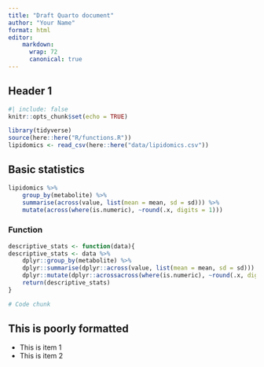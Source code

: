 ```yaml
---
title: "Draft Quarto document"
author: "Your Name"
format: html
editor:
    markdown: 
      wrap: 72
      canonical: true
---
```


## Header 1

```r
#| include: false
knitr::opts_chunk$set(echo = TRUE)

library(tidyverse)
source(here::here("R/functions.R"))
lipidomics <- read_csv(here::here("data/lipidomics.csv"))
```

## Basic statistics

```r

lipidomics %>% 
    group_by(metabolite) %>% 
    summarise(across(value, list(mean = mean, sd = sd))) %>% 
    mutate(across(where(is.numeric), ~round(.x, digits = 1)))
```

### Function

```r
descriptive_stats <- function(data){
descriptive_stats <- data %>% 
    dplyr::group_by(metabolite) %>% 
    dplyr::summarise(dplyr::across(value, list(mean = mean, sd = sd))) %>% 
    dplyr::mutate(dplyr::acrossacross(where(is.numeric), ~round(.x, digits = 1)))
    return(descriptive_stats)
}


```

```r
# Code chunk
```

## This is poorly formatted

-   This is item 1
-   This is item 2
